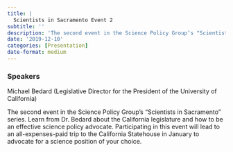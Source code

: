 ```yaml
---
title: |
  Scientists in Sacramento Event 2
subtitle: ''
description: 'The second event in the Science Policy Group’s "Scientists in Sacramento" series. '
date: '2019-12-10'
categories: [Presentation]
date-format: medium 
---
```


### Speakers  
Michael Bedard (Legislative Director for the President of the University of California)

The second event in the Science Policy Group’s "Scientists in Sacramento" series. Learn from Dr. Bedard about the California legislature and how to be an effective science policy advocate. Participating in this event will lead to an all-expenses-paid trip to the California Statehouse in January to advocate for a science position of your choice.

